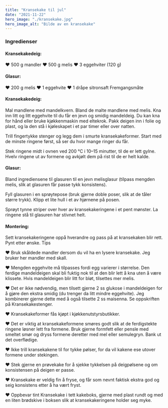 ```yaml
---
title: "Kransekake til jul"
date: "2021-11-22"
hero_image: "./kransekake.jpg"
hero_image_alt: "Bilde av en kransekake"
---
```


### Ingredienser

#### Kransekakedeig:
♥ 500 g mandler
♥ 500 g melis
♥ 3 eggehviter (120 g)

#### Glasur:
♥ 200 g melis
♥ 1 eggehvite
♥ 1 dråpe sitronsaft
Fremgangsmåte

#### Kransekakedeig:
Mal mandlene med mandelkvern. Bland de malte mandlene med melis. Kna inn litt og litt eggehvite til du får en jevn og smidig mandeldeig. Du kan kna for hånd eller bruke kjøkkenmaskin med eltekrok. Pakk deigen inn i folie og plast, og la den stå i kjøleskapet i et par timer eller over natten.

Trill fingertykke stenger og legg dem i smurte kransekakeformer. Start med de minste ringene først, så ser du hvor mange ringer du får.

Stek ringene midt i ovnen ved 200 °C i 10–15 minutter, til de er lett gylne. Hvelv ringene ut av formene og avkjølt dem på rist til de er helt kalde.

#### Glasur:
Bland ingrediensene til glasuren til en jevn melisglasur (tilpass mengden melis, slik at glasuren får passe tykk konsistens).

Fyll glasuren i en sprøytepose (bruk gjerne doble poser, slik at de tåler større trykk). Klipp et lite hull i et av hjørnene på posen.

Sprøyt tynne striper over hver av kransekakeringene i et pent mønster. La ringene stå til glasuren har stivnet helt.

#### Montering:
Sett kransekakeringene oppå hverandre og pass på at kransekaken blir rett. Pynt etter ønske.
Tips

♥ Bruk skåldede mandler dersom du vil ha en lysere kransekake. Jeg bruker her mandler med skall.

♥ Mengden eggehvite må tilpasses fordi egg varierer i størrelse. Den ferdige mandeldeigen skal bli fuktig nok til at den blir lett å kna uten å være klissete. Hvis mandeldeigen blir litt for bløt, tilsettes mer melis.

♥ Det er ikke nødvendig, men tilsett gjerne 2 ss glukose i mandeldeigen for å gjøre den ekstra smidig (du trenger da litt mindre eggehvite). Jeg kombinerer gjerne dette med å også tilsette 2 ss maisenna. Se oppskriften på Kransekakestenger.

♥ Kransekakeformer fås kjøpt i kjøkkenutstyrsbutikker.

♥ Det er viktig at kransekakeformene smøres godt slik at de ferdigstekte ringene løsner lett fra formene. Bruk gjerne formfett eller pensle med smeltet smør og dryss formene deretter med mel eller semulegryn. Bank ut det overflødige.

♥ Ikke trill kransekakene til for tykke pølser, for da vil kakene ese utover formene under stekingen.

♥ Stek gjerne en prøvekake for å sjekke tykkelsen på deigpølsene og om konsistensen på deigen er passe.

♥ Kransekake er veldig fin å fryse, og får som nevnt faktisk ekstra god og seig konsistens etter å ha vært fryst.

♥ Oppbevar tint Kransekake i tett kakeboks, gjerne med plast rundt og med en liten brødskive i boksen slik at kransekakeringene holder seg myke.
